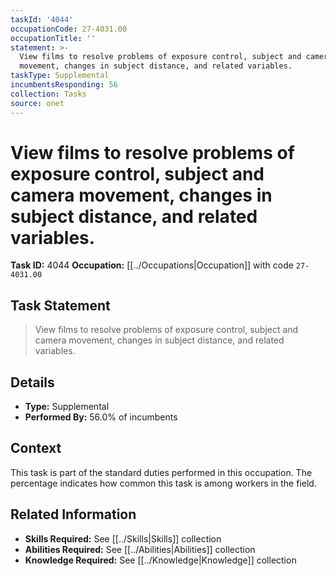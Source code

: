 ```yaml
---
taskId: '4044'
occupationCode: 27-4031.00
occupationTitle: ''
statement: >-
  View films to resolve problems of exposure control, subject and camera
  movement, changes in subject distance, and related variables.
taskType: Supplemental
incumbentsResponding: 56
collection: Tasks
source: onet
---
```

# View films to resolve problems of exposure control, subject and camera movement, changes in subject distance, and related variables.

**Task ID:** 4044
**Occupation:** [[../Occupations|Occupation]] with code `27-4031.00`

## Task Statement

> View films to resolve problems of exposure control, subject and camera movement, changes in subject distance, and related variables.

## Details

- **Type:** Supplemental
- **Performed By:** 56.0% of incumbents

## Context

This task is part of the standard duties performed in this occupation. The percentage indicates how common this task is among workers in the field.

## Related Information

- **Skills Required:** See [[../Skills|Skills]] collection
- **Abilities Required:** See [[../Abilities|Abilities]] collection
- **Knowledge Required:** See [[../Knowledge|Knowledge]] collection
